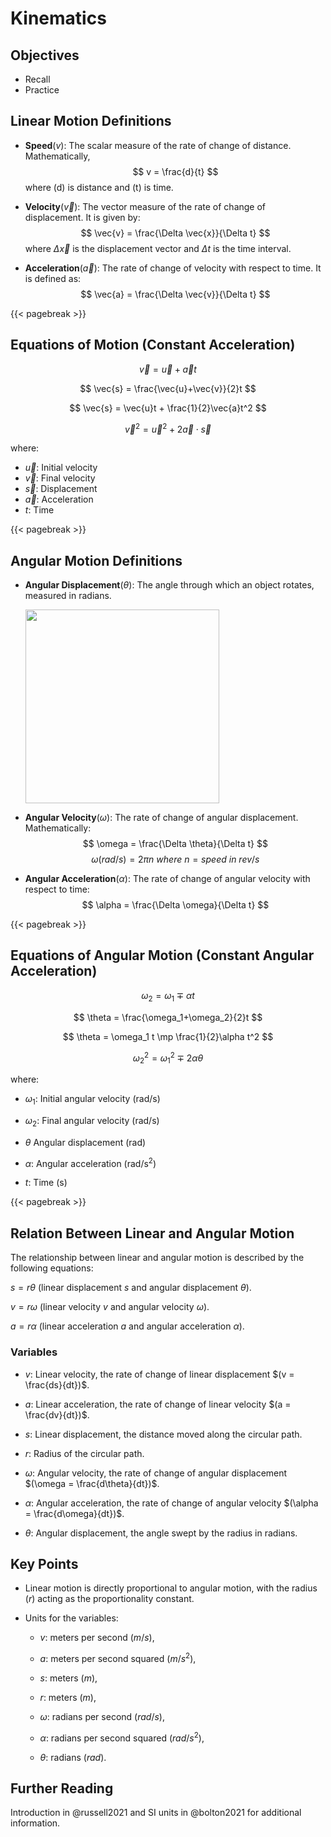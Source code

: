 # Kinematics {#sec-kinematics}

## Objectives

-   Recall
-   Practice

## Linear Motion Definitions

-   $\textbf{Speed} (v)$: The scalar measure of the rate of change of distance. Mathematically, $$
      v = \frac{d}{t}
      $$ where (d) is distance and (t) is time.

-   $\textbf{Velocity} (\vec{v})$: The vector measure of the rate of change of displacement. It is given by: $$
      \vec{v} = \frac{\Delta \vec{x}}{\Delta t}
      $$ where $\Delta \vec{x}$ is the displacement vector and $\Delta t$ is the time interval.

-   $\textbf{Acceleration} (\vec{a})$: The rate of change of velocity with respect to time. It is defined as: $$
      \vec{a} = \frac{\Delta \vec{v}}{\Delta t}
      $$

{{< pagebreak >}}

## Equations of Motion (Constant Acceleration)

$$
\vec{v} = \vec{u} + \vec{a}t
$$

$$
\vec{s} = \frac{\vec{u}+\vec{v}}{2}t
$$

$$
\vec{s} = \vec{u}t + \frac{1}{2}\vec{a}t^2
$$

$$
\vec{v}^2 = \vec{u}^2 + 2\vec{a} \cdot \vec{s}
$$

where:

-   $\vec{u}$: Initial velocity
-   $\vec{v}$: Final velocity
-   $\vec{s}$: Displacement
-   $\vec{a}$: Acceleration
-   $t$: Time

{{< pagebreak >}}

## Angular Motion Definitions

-   $\textbf{Angular Displacement} (\theta)$: The angle through which an object rotates, measured in radians.

    ![](images/angulardisp.png){width="310"}

-   $\textbf{Angular Velocity} (\omega)$: The rate of change of angular displacement. Mathematically: $$
        \omega = \frac{\Delta \theta}{\Delta t}
        $$ $$
    \omega (rad/s) =2\pi n \:where\:n=speed\:in\:rev/s
    $$

-   $\textbf{Angular Acceleration} (\alpha)$: The rate of change of angular velocity with respect to time: $$
         \alpha = \frac{\Delta \omega}{\Delta t}
         $$

{{< pagebreak >}}

## Equations of Angular Motion (Constant Angular Acceleration)

$$
\omega_2 = \omega_1 \mp \alpha t
$$

$$
\theta = \frac{\omega_1+\omega_2}{2}t
$$

$$
\theta = \omega_1 t \mp \frac{1}{2}\alpha t^2 
$$

$$
\omega_2^2 = \omega_1^2 \mp 2\alpha \theta
$$

where:

-   $\omega_1$: Initial angular velocity (rad/s)

-   $\omega_2$: Final angular velocity (rad/s)

-   $\theta$ Angular displacement (rad)

-   $\alpha$: Angular acceleration (rad/s^2^)

-   $t$: Time (s)

{{< pagebreak >}}

## Relation Between Linear and Angular Motion

The relationship between linear and angular motion is described by the following equations:

$s = r \theta$ (linear displacement $s$ and angular displacement $\theta$).

$v = r \omega$ (linear velocity $v$ and angular velocity $\omega$).

$a = r \alpha$ (linear acceleration $a$ and angular acceleration $\alpha$).

### Variables

-   $v$: Linear velocity, the rate of change of linear displacement $(v = \frac{ds}{dt})$.

-   $a$: Linear acceleration, the rate of change of linear velocity $(a = \frac{dv}{dt})$.

-   $s$: Linear displacement, the distance moved along the circular path.

-   $r$: Radius of the circular path.

-   $\omega$: Angular velocity, the rate of change of angular displacement $(\omega = \frac{d\theta}{dt})$.

-   $\alpha$: Angular acceleration, the rate of change of angular velocity $(\alpha = \frac{d\omega}{dt})$.

-   $\theta$: Angular displacement, the angle swept by the radius in radians.

## Key Points

-   Linear motion is directly proportional to angular motion, with the radius ($r$) acting as the proportionality constant.

-   Units for the variables:

    -   $v$: meters per second $(m/s)$,

    -   $a$: meters per second squared $(m/s^2)$,

    -   $s$: meters $(m)$,

    -   $r$: meters $(m)$,

    -   $\omega$: radians per second $(rad/s)$,

    -   $\alpha$: radians per second squared $(rad/s^2)$,

    -   $\theta$: radians ($rad$).

## Further Reading

Introduction in @russell2021 and SI units in @bolton2021 for additional information.
